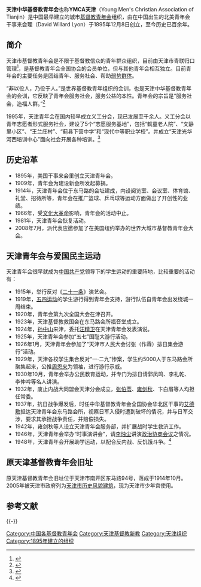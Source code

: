 '''天津中华基督教青年会'''也称'''YMCA天津'''（Young Men's Christian Association of Tianjin）是中国最早建立的城市[[基督教青年会|基督教青年会]]组织，由在中国出生的北美青年会干事来会理（David Willard Lyon）于1895年12月8日创立，至今历史已百余年。

==简介==
天津市基督教青年会是不限于基督教信众的青年群众组织，目前由天津市青联归口管理<ref>{{cite web|url=http://www.tjyf.org.cn/qljs/index.htm|title=天津青年联合会概况|publisher=天津青联|date=|accessdate=2011年8月10日|deadurl=yes|archiveurl=https://web.archive.org/web/20111013211030/http://www.tjyf.org.cn/qljs/index.htm|archivedate=2011年10月13日}}</ref>，是基督教青年会全国协会的会员单位，但与其他青年会相互独立。目前青年会的主要任务是团结青年、服务社会、帮助[[弱势群体|弱势群体]]。

“非以役人，乃役于人。”是世界基督教青年组织的会训，也是天津中华基督教青年会的会训，它反映了青年会服务社会，服务公益的本性。青年会的宗旨是“服务社会，造福人群。”<ref>{{cite web|url=http://tjtv.enorth.com.cn/system/2003/05/31/000570990.shtml|title=天津中华基督教青年会简介|publisher=天视网|date=2003年6月2日|accessdate=2011年8月10日|deadurl=yes|archiveurl=https://web.archive.org/web/20111013181234/http://tjtv.enorth.com.cn/system/2003/05/31/000570990.shtml|archivedate=2011年10月13日}}</ref>

1995年，天津青年会在国内较早成立义工分会，现已发展至千余人。义工分会以青年志愿者形式服务社会，建设了5个“志愿服务基地”，包括“鹤童老人院”、“文静里小区”、“王兰庄村”、“蓟县下营中学”和“现代中等职业学校”。并成立“天津光华河西培训中心”面向社会开展各种培训。<ref>{{cite web|url=http://www.tjmw.gov.cn/ReligionSite/Notes.aspx?id=44&tbname=tjzj|title=改革开放中的天津市基督教青年会|publisher=天津市民委|date=2010年7月27日|accessdate=2011年8月10日}}{{dead link|date=2017年12月 |bot=InternetArchiveBot |fix-attempted=yes }}</ref>

==历史沿革==
*1895年，美国干事来会里创立天津青年会。
*1909年，青年会为建设新会所发起募捐。
*1914年，天津青年会位于东马路的会址建成，内设阅览室、会议室、体育馆、礼堂、招待所等，青年会在推广篮球、乒乓球等运动方面做出了开创性的业绩。
*1966年，受[[文化大革命|文化大革命]]影响，青年会的活动中止。
*1981年，天津青年会恢复活动。
*2008年7月，派代表应邀参加了在美国纽约举办的世界大城市基督教青年会大会。

==天津青年会与爱国民主运动==
天津青年会很早就成为[[中国共产党|中国共产党]]领导下的学生运动的重要阵地，比较重要的活动有：
*1915年，举行反对《[[二十一条|二十一条]]》演艺会。
*1919年，[[五四运动|五四运动]]的学生游行得到青年会支持，游行队伍自青年会出发绕城一周结束。
*1920年，青年会第九次全国大会在津召开。
*1923年，天津基督教救国会在东马路会所福音堂成立。
*1924年，[[孙中山|孙中山]]来津，委托[[汪精卫|汪精卫]]在天津青年会发表演说。
*1925年，天津青年会参加“五七”国耻大游行活动。
*1926年1月，天津青年会参加了“天津市人民大会讨张（作霖）排日集会游行”活动。
*1929年，天津各校学生集合反对“一·二九”惨案，学生约5000人于东马路会所聚集起来，公推[[周恩来|周恩来]]为领袖，进行游行示威。
*1930年10月，青年会举办公民教育运动，并专门为排日请郭凤鸣、李礼乾、李仲吟等名人讲演。
*1932年，废止内战大同盟会天津分会成立，[[张伯苓|张伯苓]]、[[雍剑秋|雍剑秋]]、卞白眉等人均担任常委。
*1937年，抗日战争爆发后，时任中华基督教青年会全国协会华北区干事的[[艾德敷|艾德敷]]抵达天津青年会东马路会所，视察日军入侵时遭到破坏的情况，并与日军交涉，要求其承担战争责任，并赔偿损失。
*1942年，雍剑秋等人设立天津青年会服务部，并扩展战时学生救济工作。
*1946年，天津青年会举办“时事演讲会”，请[[李烛尘|李烛尘]]讲演[[政治协商会议|政治协商会议]]之情况。
*1948年，天津青年会开展助学运动，以配合反内战、反饥饿斗争。<ref>{{cite web|url=http://www.sara.gov.cn/ztzz/qzzggcdcljsznzt/qgdypzjjagzyjyjdspjpys/8852.htm|title=天津市中华基督教青年会东马路会所事迹介绍|publisher=国家宗教局网站|date=2011年6月28日|accessdate=2011年8月10日|archive-date=2019年6月6日|archive-url=https://web.archive.org/web/20190606042555/http://www.sara.gov.cn/ztzz/qzzggcdcljsznzt/qgdypzjjagzyjyjdspjpys/8852.htm|dead-url=no}}</ref>

==原天津基督教青年会旧址==
{{main|原天津基督教青年会旧址}}
原天津基督教青年会旧址位于天津市南开区东马路94号，落成于1914年10月。2005年被天津市政府列为[[天津市历史风貌建筑|天津市历史风貌建筑]]，现为天津市少年宫使用。

==参考文献==
{{Reflist}}

{{-}}
{{天津近代历史文化专题}}

[[Category:中国各基督教青年会|Category:中国各基督教青年会]]
[[Category:天津基督教新教|Category:天津基督教新教]]
[[Category:天津组织|Category:天津组织]]
[[Category:1895年建立的组织|Category:1895年建立的组织]]